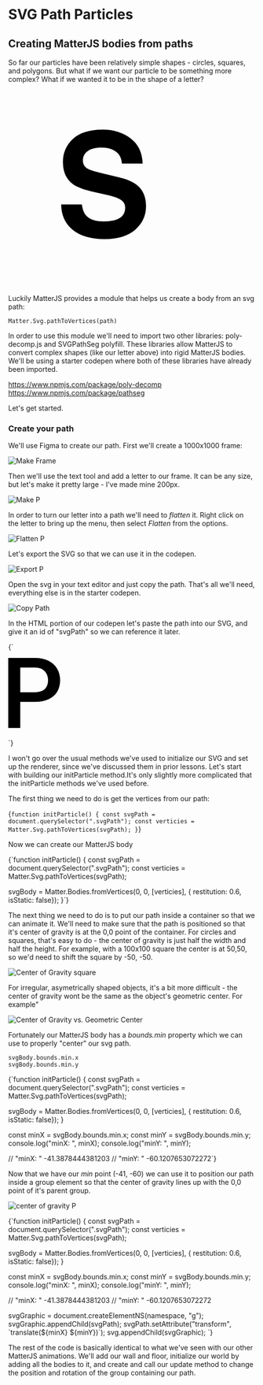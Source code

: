 
# SVG Path Particles

## Creating MatterJS bodies from paths

So far our particles have been relatively simple shapes - circles, squares, and polygons. But what if we want our particle to be something more complex? What if we wanted it to be in the shape of a letter?

<svg id="svg" width="400" height="400" viewBox="0 0 500 500" fill="none">
  <path
    transform="translate(135 100)"
    class="svgPath"
    d="M108.268 233.127C121.251 233.127 131.792 231.696 139.891 228.836C155.256 223.353 162.938 213.163 162.938 198.265C162.938 189.564 159.127 182.83 151.504 178.063C143.881 173.415 131.911 169.303 115.593 165.727L87.7221 159.47C60.3275 153.272 41.3896 146.538 30.9082 139.268C13.1613 127.111 4.28784 108.101 4.28784 82.2379C4.28784 58.6392 12.8635 39.0332 30.0149 23.4199C47.1663 7.80665 72.3573 0 105.588 0C133.34 0 156.983 7.3895 176.516 22.1685C196.169 36.8283 206.471 58.1625 207.424 86.1711H154.541C153.588 70.3194 146.68 59.0564 133.816 52.382C125.241 47.9721 114.581 45.7672 101.836 45.7672C87.6625 45.7672 76.3474 48.6277 67.8908 54.3486C59.4342 60.0695 55.206 68.0549 55.206 78.3048C55.206 87.7205 59.3747 94.7524 67.7122 99.4006C73.072 102.499 84.5062 106.135 102.015 110.306L147.395 121.212C167.285 125.979 182.293 132.355 192.417 140.341C208.139 152.736 216 170.674 216 194.153C216 218.229 206.769 238.252 188.308 254.223C169.965 270.074 144 278 110.412 278C76.1092 278 49.1315 270.193 29.4789 254.58C9.8263 238.848 0 217.275 0 189.862H52.5261C54.1935 201.9 57.469 210.899 62.3524 216.858C71.2854 227.704 86.5906 233.127 108.268 233.127Z"
    fill="black"
  />
</svg>

Luckily MatterJS provides a module that helps us create a body from an svg path:

```
Matter.Svg.pathToVertices(path)
```

In order to use this module we'll need to import two other libraries: poly-decomp.js and SVGPathSeg polyfill. These libraries allow MatterJS to convert complex shapes (like our letter above) into rigid MatterJS bodies. We'll be using a starter codepen where both of these libraries have already been imported.

https://www.npmjs.com/package/poly-decomp
https://www.npmjs.com/package/pathseg

Let's get started.

### Create your path

We'll use Figma to create our path. First we'll create a 1000x1000 frame:

![Make Frame](/MatterJS_Figma_make_frame.png)

Then we'll use the text tool and add a letter to our frame. It can be any size, but let's make it pretty large - I've made mine 200px.

![Make P](/MatterJS_Figma_make_P.png)

In order to turn our letter into a path we'll need to _flatten_ it. Right click on the letter to bring up the menu, then select _Flatten_ from the options.

![Flatten P](/MatterJS_Figma_flatten_P.png)

Let's export the SVG so that we can use it in the codepen.

![Export P](/MatterJS_Figma_export_P.png)

Open the svg in your text editor and just copy the path. That's all we'll need, everything else is in the starter codepen.

![Copy Path](/MatterJS_CopyPath.png)

In the HTML portion of our codepen let's paste the path into our SVG, and give it an id of "svgPath" so we can reference it later.

<Blocks highlight="4">{`<div class="visHolder">
  <svg id="svg" width="" height="" viewBox="">
  <rect id="bg" x="" y="" width="" height="" />
  <path class="svgPath" d="M54.0039 89.1602H16.9922V69.7266H54.0039C60.4492 69.7266 65.6576 68.6849 69.6289 66.6016C73.6003 64.5182 76.4974 61.6536 78.3203 58.0078C80.2083 54.2969 81.1523 50.0651 81.1523 45.3125C81.1523 40.8203 80.2083 36.6211 78.3203 32.7148C76.4974 28.7435 73.6003 25.5534 69.6289 23.1445C65.6576 20.7357 60.4492 19.5312 54.0039 19.5312H24.5117V142.188H0V0H54.0039C65.0065 0 74.349 1.95312 82.0312 5.85938C89.7786 9.70052 95.6706 15.0391 99.707 21.875C103.743 28.6458 105.762 36.3932 105.762 45.1172C105.762 54.2969 103.743 62.1745 99.707 68.75C95.6706 75.3255 89.7786 80.3711 82.0312 83.8867C74.349 87.4023 65.0065 89.1602 54.0039 89.1602Z" fill="black"/>
</svg>
  <div id="rendererHolder"></div>
</div>`}</Blocks>

I won't go over the usual methods we've used to initialize our SVG and set up the renderer, since we've discussed them in prior lessons. Let's start with building our initParticle method.It's only slightly more complicated that the initParticle methods we've used before.

The first thing we need to do is get the vertices from our path:

<Blocks>{`function initParticle() {
  const svgPath = document.querySelector(".svgPath");
  const verticies = Matter.Svg.pathToVertices(svgPath);
}`}</Blocks>

Now we can create our MatterJS body

<Blocks highlight="3,5,6,7,8">{`function initParticle() {
  const svgPath = document.querySelector(".svgPath");
  const verticies = Matter.Svg.pathToVertices(svgPath);
  
  svgBody = Matter.Bodies.fromVertices(0, 0, [verticies], {
    restitution: 0.6,
    isStatic: false});
}`}</Blocks>

The next thing we need to do is to put our path inside a container so that we can animate it. We'll need to make sure that the path is positioned so that it's center of gravity is at the 0,0 point of the container. For circles and squares, that's easy to do - the center of gravity is just half the width and half the height. For example, with a 100x100 square the center is at 50,50, so we'd need to shift the square by -50, -50.

![Center of Gravity square](/MatterJS_SVG_Body_COG_square.png)

For irregular, asymetrically shaped objects, it's a bit more difficult - the center of gravity wont be the same as the object's geometric center. For example"

![Center of Gravity vs. Geometric Center](/MatterJS_SVG_Body_CenterOfGrav.png)

Fortunately our MatterJS body has a _bounds.min_ property which we can use to properly "center" our svg path.

```
svgBody.bounds.min.x
svgBody.bounds.min.y
```

<Blocks highlight="10,11,12,13,14,15,16">{`function initParticle() {
  const svgPath = document.querySelector(".svgPath");
  const verticies = Matter.Svg.pathToVertices(svgPath);
  
  svgBody = Matter.Bodies.fromVertices(0, 0, [verticies], {
    restitution: 0.6,
    isStatic: false});
  }
  
  const minX = svgBody.bounds.min.x;
  const minY = svgBody.bounds.min.y;
  console.log("minX: ", minX);
  console.log("minY: ", minY);
  
  // "minX: " -41.3878444381203
  // "minY: " -60.1207653072272`}</Blocks>

Now that we have our _min_ point (-41, -60) we can use it to position our path inside a group element so that the center of gravity lines up with the 0,0 point of it's parent group.

![center of gravity P](MatterJS_SVG_Body_COG_P.png)

<Blocks highlight="10,11,15,16,17,18,19,20,21">{`function initParticle() {
  const svgPath = document.querySelector(".svgPath");
  const verticies = Matter.Svg.pathToVertices(svgPath);
  
  svgBody = Matter.Bodies.fromVertices(0, 0, [verticies], {
    restitution: 0.6,
    isStatic: false});
  }
  
  const minX = svgBody.bounds.min.x;
  const minY = svgBody.bounds.min.y;
  console.log("minX: ", minX);
  console.log("minY: ", minY);
  
  // "minX: " -41.3878444381203
  // "minY: " -60.1207653072272
  
  svgGraphic = document.createElementNS(namespace, "g");
  svgGraphic.appendChild(svgPath);
  svgPath.setAttribute("transform", \`translate(\${minX} \${minY})\`);
  svg.appendChild(svgGraphic);
`}</Blocks>

The rest of the code is basically identical to what we've seen with our other MatterJS animations. We'll add our wall and floor, initialize our world by adding all the bodies to it, and create and call our update method to change the position and rotation of the group containing our path.

<SVGShapeExample />

